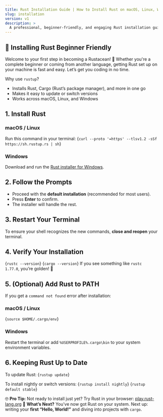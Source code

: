 ```yaml
---
title: Rust Installation Guide | How to Install Rust on macOS, Linux, Windows
slug: installation
version: v1
description: >
  A professional, beginner-friendly, and engaging Rust installation guide. Learn how to install Rust on macOS, Linux, or Windows, verify your setup, and get ready to code with confidence.
---
```


## 🚀 Installing Rust  <Badge variant="outline">Beginner Friendly</Badge>

Welcome to your first step in becoming a Rustacean! 🦀 Whether you're a complete beginner or coming from another language, getting Rust set up on your machine is fast and easy. Let’s get you coding in no time.

<Alert>
  <AlertTitle>Why use <code>rustup</code>?</AlertTitle>
  <AlertDescription>
    <ul>
      <li>Installs Rust, Cargo (Rust’s package manager), and more in one go</li>
      <li>Makes it easy to update or switch versions</li>
      <li>Works across macOS, Linux, and Windows</li>
    </ul>
  </AlertDescription>
</Alert>

## 1. Install Rust

### macOS / Linux
Run this command in your terminal:
<CodeBlock language="bash">{`curl --proto '=https' --tlsv1.2 -sSf https://sh.rustup.rs | sh`}</CodeBlock>

### Windows
Download and run the <a href="https://win.rustup.rs" target="_blank" rel="noopener">Rust installer for Windows</a>.

## 2. Follow the Prompts
- Proceed with the <strong>default installation</strong> (recommended for most users).
- Press <strong>Enter</strong> to confirm.
- The installer will handle the rest.

## 3. Restart Your Terminal
To ensure your shell recognizes the new commands, <strong>close and reopen</strong> your terminal.

## 4. Verify Your Installation
<CodeBlock language="bash">{`rustc --version`}</CodeBlock>
<CodeBlock language="bash">{`cargo --version`}</CodeBlock>
If you see something like <code>rustc 1.77.0</code>, you’re golden! 🌟

## 5. (Optional) Add Rust to PATH
If you get a <code>command not found</code> error after installation:

### macOS / Linux
<CodeBlock language="bash">{`source $HOME/.cargo/env`}</CodeBlock>

### Windows
Restart the terminal or add <code>%USERPROFILE%\.cargo\bin</code> to your system environment variables.

## 6. Keeping Rust Up to Date
To update Rust:
<CodeBlock language="bash">{`rustup update`}</CodeBlock>

To install nightly or switch versions:
<CodeBlock language="bash">{`rustup install nightly`}</CodeBlock>
<CodeBlock language="bash">{`rustup default stable`}</CodeBlock>

<Alert variant="secondary">
  <AlertDescription>
    🤓 <strong>Pro Tip:</strong> Not ready to install just yet? Try Rust in your browser: <a href="https://play.rust-lang.org" target="_blank" rel="noopener">play.rust-lang.org</a>
  </AlertDescription>
</Alert>

<Alert variant="success">
  <AlertDescription>
    🎉 <strong>What’s Next?</strong> You’ve now got Rust on your system. Next up: writing your <strong>first “Hello, World!”</strong> and diving into projects with <code>cargo</code>.
  </AlertDescription>
</Alert>